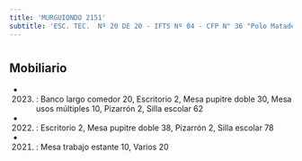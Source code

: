 ```yaml
---
title: 'MURGUIONDO 2151'
subtitle: 'ESC. TEC.  Nº 20 DE 20 - IFTS Nº 04 - CFP N° 36 "Polo Mataderos"'
---
```


#


## Mobiliario

*  (2023) : Banco largo comedor 20, Escritorio 2, Mesa pupitre doble 30, Mesa usos múltiples 10, Pizarrón 2, Silla escolar 62 

*  (2022) : Escritorio 2, Mesa pupitre doble 38, Pizarrón 2, Silla escolar 78 

*  (2021) : Mesa trabajo estante 10, Varios 20 



